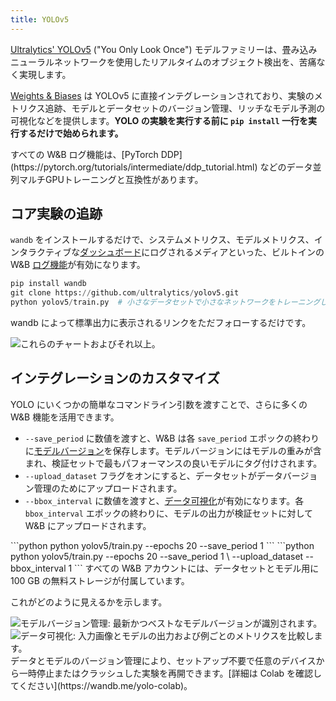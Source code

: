 ```yaml
---
title: YOLOv5
---
```


<Card title="Try in Colab" href="https://colab.research.google.com/github/wandb/examples/blob/master/colabs/yolo/Train_and_Debug_YOLOv5_Models_with_Weights_%26_Biases_.ipynb" icon="python"/>

[Ultralytics' YOLOv5](https://ultralytics.com/yolo) ("You Only Look Once") モデルファミリーは、畳み込みニューラルネットワークを使用したリアルタイムのオブジェクト検出を、苦痛なく実現します。

[Weights & Biases](http://wandb.com) は YOLOv5 に直接インテグレーションされており、実験のメトリクス追跡、モデルとデータセットのバージョン管理、リッチなモデル予測の可視化などを提供します。**YOLO の実験を実行する前に `pip install` 一行を実行するだけで始められます。**

<Note>
すべての W&B ログ機能は、[PyTorch DDP](https://pytorch.org/tutorials/intermediate/ddp_tutorial.html) などのデータ並列マルチGPUトレーニングと互換性があります。
</Note>

## コア実験の追跡

`wandb` をインストールするだけで、システムメトリクス、モデルメトリクス、インタラクティブな[ダッシュボード](/ja/models/track/workspaces/)にログされるメディアといった、ビルトインの W&B [ログ機能](/ja/models/track/log/)が有効になります。

```python
pip install wandb
git clone https://github.com/ultralytics/yolov5.git
python yolov5/train.py  # 小さなデータセットで小さなネットワークをトレーニングします
```

wandb によって標準出力に表示されるリンクをただフォローするだけです。

<Frame>
    <img src="/images/integrations/yolov5_experiment_tracking.png" alt="これらのチャートおよびそれ以上。"  />
</Frame>

## インテグレーションのカスタマイズ

YOLO にいくつかの簡単なコマンドライン引数を渡すことで、さらに多くの W&B 機能を活用できます。

* `--save_period` に数値を渡すと、W&B は各 `save_period` エポックの終わりに[モデルバージョン](/ja/models/core/registry/)を保存します。モデルバージョンにはモデルの重みが含まれ、検証セットで最もパフォーマンスの良いモデルにタグ付けされます。
* `--upload_dataset` フラグをオンにすると、データセットがデータバージョン管理のためにアップロードされます。
* `--bbox_interval` に数値を渡すと、[データ可視化](/)が有効になります。各 `bbox_interval` エポックの終わりに、モデルの出力が検証セットに対して W&B にアップロードされます。

<Tabs>
<Tab title="Model Versioning Only">
```python
python yolov5/train.py --epochs 20 --save_period 1
```
</Tab>
<Tab title="Model Versioning and Data Visualization">
```python
python yolov5/train.py --epochs 20 --save_period 1 \
  --upload_dataset --bbox_interval 1
```
</Tab>
</Tabs>

<Note>
すべての W&B アカウントには、データセットとモデル用に 100 GB の無料ストレージが付属しています。
</Note>

これがどのように見えるかを示します。

<Frame>
    <img src="/images/integrations/yolov5_model_versioning.png" alt="モデルバージョン管理: 最新かつベストなモデルバージョンが識別されます。"  />
</Frame>

<Frame>
    <img src="/images/integrations/yolov5_data_visualization.png" alt="データ可視化: 入力画像とモデルの出力および例ごとのメトリクスを比較します。"  />
</Frame>

<Note>
データとモデルのバージョン管理により、セットアップ不要で任意のデバイスから一時停止またはクラッシュした実験を再開できます。[詳細は Colab を確認してください](https://wandb.me/yolo-colab)。
</Note>
